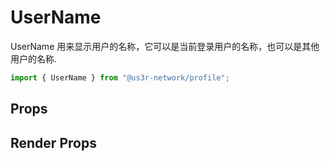

<Meta of={UserNameStories} />

# UserName

UserName 用来显示用户的名称，它可以是当前登录用户的名称，也可以是其他用户的名称.

```jsx
import { UserName } from "@us3r-network/profile";
```

<Canvas />

## Props

<Controls />

## Render Props
